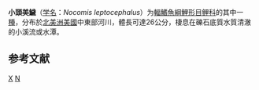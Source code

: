 {{Speciesbox 
| taxon = Nocomis leptocephalus
| status = NE
| status_system = IUCN3.1
| authority = [[Girard|Girard]], 1856
| synonyms = *''Ceratichthys leptocephalus''<br /><small>Girard, 1856</small>
}}

'''小頭美鱥'''（[[学名|学名]]：''Nocomis leptocephalus''）为[[輻鰭魚綱|輻鰭魚綱]][[鯉形目|鯉形目]][[鲤科|鲤科]]的其中一[[種|種]]，分布於[[北美洲|北美洲]][[美國|美國]]中東部河川，體長可達26公分，棲息在礫石底質水質清澈的小溪流或水潭。

== 参考文献 ==
{{reflist}}
{{Taxonbar}}

[[Category:美鱥属|X]]
[[Category:1856年描述的魚類|N]]